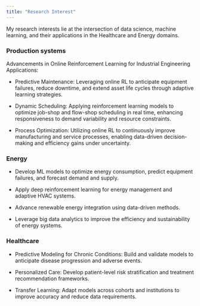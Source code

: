 ```yaml
---
title: "Research Interest"
---
```


My research interests lie at the intersection of data science, machine learning, and their applications in the Healthcare and Energy domains.

::: {.panel-tabset .nav-pills}

### Production systems

Advancements in Online Reinforcement Learning for Industrial Engineering Applications:

- Predictive Maintenance: Leveraging online RL to anticipate equipment failures, reduce downtime, and extend asset life cycles through adaptive learning strategies.

- Dynamic Scheduling: Applying reinforcement learning models to optimize job-shop and flow-shop scheduling in real time, enhancing responsiveness to demand variability and resource constraints.

- Process Optimization: Utilizing online RL to continuously improve manufacturing and service processes, enabling data-driven decision-making and efficiency gains under uncertainty.

### Energy

-   Develop ML models to optimize energy consumption, predict equipment failures, and forecast demand and supply.

-   Apply deep reinforcement learning for energy management and adaptive HVAC systems.

-   Advance renewable energy integration using data-driven methods.

-   Leverage big data analytics to improve the efficiency and sustainability of energy systems.

### Healthcare

-   Predictive Modeling for Chronic Conditions: Build and validate models to anticipate disease progression and adverse events.

-   Personalized Care: Develop patient-level risk stratification and treatment recommendation frameworks.

-   Transfer Learning: Adapt models across cohorts and institutions to improve accuracy and reduce data requirements.
:::
